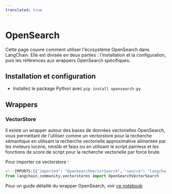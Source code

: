 ```yaml
---
translated: true
---
```


# OpenSearch

Cette page couvre comment utiliser l'écosystème OpenSearch dans LangChain.
Elle est divisée en deux parties : l'installation et la configuration, puis les références aux wrappers OpenSearch spécifiques.

## Installation et configuration

- Installez le package Python avec `pip install opensearch-py`

## Wrappers

### VectorStore

Il existe un wrapper autour des bases de données vectorielles OpenSearch, vous permettant de l'utiliser comme un vectorstore
pour la recherche sémantique en utilisant la recherche vectorielle approximative alimentée par les moteurs lucene, nmslib et faiss
ou en utilisant le script painless et les fonctions de score de script pour la recherche vectorielle par force brute.

Pour importer ce vectorstore :

```python
<!--IMPORTS:[{"imported": "OpenSearchVectorSearch", "source": "langchain_community.vectorstores", "docs": "https://api.python.langchain.com/en/latest/vectorstores/langchain_community.vectorstores.opensearch_vector_search.OpenSearchVectorSearch.html", "title": "OpenSearch"}]-->
from langchain_community.vectorstores import OpenSearchVectorSearch
```

Pour un guide détaillé du wrapper OpenSearch, voir [ce notebook](/docs/integrations/vectorstores/opensearch)
